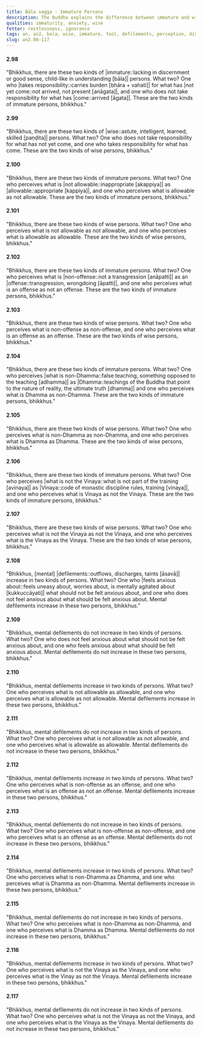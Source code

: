 ```yaml
---
title: Bāla vagga - Immature Persons
description: The Buddha explains the difference between immature and wise persons, and how mental defilements increase or decrease based on how one perceives.
qualities: immaturity, anxiety, wise
fetter: restlessness, ignorance
tags: an, an2, bala, wise, immature, fool, defilements, perception, discipline, dhamma, vinaya, offense, allowable, ignorance, wisdom, anxiety, mental agitation, restlessness
slug: an2.98-117
---
```


#### 2.98

"Bhikkhus, there are these two kinds of |immature::lacking in discernment or good sense, child-like in understanding [bāla]| persons. What two? One who |takes responsibility::carries burden [bhāra + vahati]| for what has |not yet come::not arrived, not present [anāgata]|, and one who does not take responsibility for what has |come::arrived [āgata]|. These are the two kinds of immature persons, bhikkhus."

#### 2.99

"Bhikkhus, there are these two kinds of |wise::astute, intelligent, learned, skilled [paṇḍita]| persons. What two? One who does not take responsibility for what has not yet come, and one who takes responsibility for what has come. These are the two kinds of wise persons, bhikkhus."

#### 2.100

"Bhikkhus, there are these two kinds of immature persons. What two? One who perceives what is |not allowable::inappropriate [akappiya]| as |allowable::appropriate [kappiya]|, and one who perceives what is allowable as not allowable. These are the two kinds of immature persons, bhikkhus."

#### 2.101

"Bhikkhus, there are these two kinds of wise persons. What two? One who perceives what is not allowable as not allowable, and one who perceives what is allowable as allowable. These are the two kinds of wise persons, bhikkhus."

#### 2.102

"Bhikkhus, there are these two kinds of immature persons. What two? One who perceives what is |non-offense::not a transgression [anāpatti]| as an |offense::transgression, wrongdoing [āpatti]|, and one who perceives what is an offense as not an offense. These are the two kinds of immature persons, bhikkhus."

#### 2.103

"Bhikkhus, there are these two kinds of wise persons. What two? One who perceives what is non-offense as non-offense, and one who perceives what is an offense as an offense. These are the two kinds of wise persons, bhikkhus."

#### 2.104

"Bhikkhus, there are these two kinds of immature persons. What two? One who perceives |what is non-Dhamma::false teaching, something opposed to the teaching [adhamma]| as |Dhamma::teachings of the Buddha that point to the nature of reality, the ultimate truth [dhamma]| and one who perceives what is Dhamma as non-Dhamma. These are the two kinds of immature persons, bhikkhus."

#### 2.105

"Bhikkhus, there are these two kinds of wise persons. What two? One who perceives what is non-Dhamma as non-Dhamma, and one who perceives what is Dhamma as Dhamma. These are the two kinds of wise persons, bhikkhus."

#### 2.106

"Bhikkhus, there are these two kinds of immature persons. What two? One who perceives |what is not the Vinaya::what is not part of the training [avinaya]| as |Vinaya::code of monastic discipline rules, training [vinaya]|, and one who perceives what is Vinaya as not the Vinaya. These are the two kinds of immature persons, bhikkhus."

#### 2.107

"Bhikkhus, there are these two kinds of wise persons. What two? One who perceives what is not the Vinaya as not the Vinaya, and one who perceives what is the Vinaya as the Vinaya. These are the two kinds of wise persons, bhikkhus."

#### 2.108

"Bhikkhus, [mental] |defilements::outflows, discharges, taints [āsavā]| increase in two kinds of persons. What two? One who |feels anxious about::feels uneasy about, worries about, is mentally agitated about [kukkuccāyati]| what should not be felt anxious about, and one who does not feel anxious about what should be felt anxious about. Mental defilements increase in these two persons, bhikkhus."

#### 2.109

"Bhikkhus, mental defilements do not increase in two kinds of persons. What two? One who does not feel anxious about what should not be felt anxious about, and one who feels anxious about what should be felt anxious about. Mental defilements do not increase in these two persons, bhikkhus."

#### 2.110

"Bhikkhus, mental defilements increase in two kinds of persons. What two? One who perceives what is not allowable as allowable, and one who perceives what is allowable as not allowable. Mental defilements increase in these two persons, bhikkhus."

#### 2.111

"Bhikkhus, mental defilements do not increase in two kinds of persons. What two? One who perceives what is not allowable as not allowable, and one who perceives what is allowable as allowable. Mental defilements do not increase in these two persons, bhikkhus."

#### 2.112

"Bhikkhus, mental defilements increase in two kinds of persons. What two? One who perceives what is non-offense as an offense, and one who perceives what is an offense as not an offense. Mental defilements increase in these two persons, bhikkhus."

#### 2.113

"Bhikkhus, mental defilements do not increase in two kinds of persons. What two? One who perceives what is non-offense as non-offense, and one who perceives what is an offense as an offense. Mental defilements do not increase in these two persons, bhikkhus."

#### 2.114

"Bhikkhus, mental defilements increase in two kinds of persons. What two? One who perceives what is non-Dhamma as Dhamma, and one who perceives what is Dhamma as non-Dhamma. Mental defilements increase in these two persons, bhikkhus."

#### 2.115

"Bhikkhus, mental defilements do not increase in two kinds of persons. What two? One who perceives what is non-Dhamma as non-Dhamma, and one who perceives what is Dhamma as Dhamma. Mental defilements do not increase in these two persons, bhikkhus."

#### 2.116

"Bhikkhus, mental defilements increase in two kinds of persons. What two? One who perceives what is not the Vinaya as the Vinaya, and one who perceives what is the Vinay as not the Vinaya. Mental defilements increase in these two persons, bhikkhus."

#### 2.117

"Bhikkhus, mental defilements do not increase in two kinds of persons. What two? One who perceives what is not the Vinaya as not the Vinaya, and one who perceives what is the Vinaya as the Vinaya. Mental defilements do not increase in these two persons, bhikkhus."